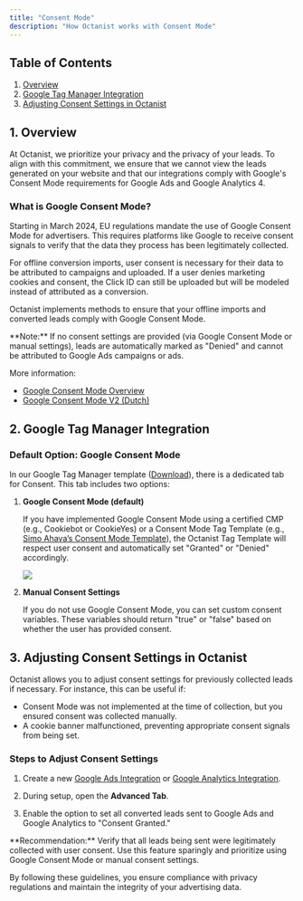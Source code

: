 ```yaml
---
title: "Consent Mode"
description: "How Octanist works with Consent Mode"
---
```


## Table of Contents

1. [Overview](#1-overview)
2. [Google Tag Manager Integration](#2-google-tag-manager-integration)
3. [Adjusting Consent Settings in Octanist](#3-adjusting-consent-settings-in-octanist)

## 1. Overview

At Octanist, we prioritize your privacy and the privacy of your leads. To align with this commitment, we ensure that we cannot view the leads generated on your website and that our integrations comply with Google's Consent Mode requirements for Google Ads and Google Analytics 4.

### What is Google Consent Mode?

Starting in March 2024, EU regulations mandate the use of Google Consent Mode for advertisers. This requires platforms like Google to receive consent signals to verify that the data they process has been legitimately collected.

For offline conversion imports, user consent is necessary for their data to be attributed to campaigns and uploaded. If a user denies marketing cookies and consent, the Click ID can still be uploaded but will be modeled instead of attributed as a conversion.

Octanist implements methods to ensure that your offline imports and converted leads comply with Google Consent Mode.

<Warning>
  **Note:** If no consent settings are provided (via Google Consent Mode or manual settings), leads are automatically marked as "Denied" and cannot be attributed to Google Ads campaigns or ads.
</Warning>

More information:

- [Google Consent Mode Overview](https://support.google.com/google-ads/answer/10000067?hl=en)
- [Google Consent Mode V2 (Dutch)](https://www.jorgvandeven.nl/blog/google-consent-mode-v2-verplicht-2024/?utm_source=docs.octanist.com&utm_medium=referral&utm_campaign=octanist_docs)

## 2. Google Tag Manager Integration

### Default Option: Google Consent Mode

In our Google Tag Manager template ([Download](https://octanist.com/api/download-template/)), there is a dedicated tab for Consent. This tab includes two options:

1. **Google Consent Mode (default)**

   If you have implemented Google Consent Mode using a certified CMP (e.g., Cookiebot or CookieYes) or a Consent Mode Tag Template (e.g., [Simo Ahava’s Consent Mode Template](https://www.simoahava.com/custom-templates/consent-mode/)), the Octanist Tag Template will respect user consent and automatically set "Granted" or "Denied" accordingly.

   ![](images/meta-facebook/meta-outgoing-connection-setup.jpg)

2. **Manual Consent Settings**

   If you do not use Google Consent Mode, you can set custom consent variables. These variables should return "true" or "false" based on whether the user has provided consent.

## 3. Adjusting Consent Settings in Octanist

Octanist allows you to adjust consent settings for previously collected leads if necessary. For instance, this can be useful if:

- Consent Mode was not implemented at the time of collection, but you ensured consent was collected manually.
- A cookie banner malfunctioned, preventing appropriate consent signals from being set.

### Steps to Adjust Consent Settings

1. Create a new [Google Ads Integration](https://docs.octanist.com/outgoing-integrations/google-ads) or [Google Analytics Integration](https://docs.octanist.com/outgoing-integrations/google-analytics).

2. During setup, open the **Advanced Tab**.

3. Enable the option to set all converted leads sent to Google Ads and Google Analytics to "Consent Granted."

<Warning>
  **Recommendation:** Verify that all leads being sent were legitimately collected with user consent. Use this feature sparingly and prioritize using Google Consent Mode or manual consent settings.
</Warning>

By following these guidelines, you ensure compliance with privacy regulations and maintain the integrity of your advertising data.
